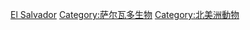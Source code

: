 {{Catnav|頁面分類|各種主題的頁面分類|按國家分類|各國生物|各國動物}}

[[Category:各國動物|El Salvador]]
[[Category:萨尔瓦多生物|Category:萨尔瓦多生物]]
[[Category:北美洲動物|Category:北美洲動物]]